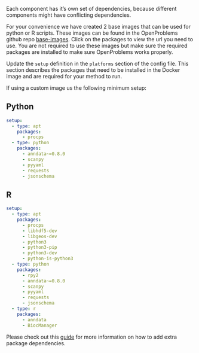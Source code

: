 Each component has it's own set of dependencies, because different components might have conflicting dependencies.

For your convenience we have created 2 base images that can be used for python or R scripts. These images can be found in the OpenProblems github repo [base-images](https://github.com/openproblems-bio/base-images).
Click on the packages to view the url you need to use. You are not required to use these images but make sure the required packages are installed to make sure OpenProblems works properly.

Update the `setup` definition in the `platforms` section of the config file.
This section describes the packages that need to be installed in the Docker image and are required for your method to run.

If using a custom image us the following minimum setup:

::: {.panel-tabset}
## Python
```yaml
setup:
  - type: apt
    packages:
      - procps
  - type: python
    packages:
      - anndata~=0.8.0
      - scanpy
      - pyyaml
      - requests
      - jsonschema
```

## R

```yaml
setup:
  - type: apt
    packages:
      - procps
      - libhdf5-dev
      - libgeos-dev
      - python3
      - python3-pip
      - python3-dev
      - python-is-python3
  - type: python
    packages:
      - rpy2
      - anndata~=0.8.0
      - scanpy
      - pyyaml
      - requests
      - jsonschema
  - type: r
    packages:
      - anndata
      - BiocManager
```

:::

Please check out this [guide](https://viash.io/guide/component/add-dependencies.html) for more information on how to add extra package dependencies.